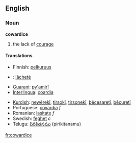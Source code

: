 ==English==
===Noun===
'''cowardice'''

# the lack of [[courage]]


====Translations====
{{top}}
*Finnish: [[pelkuruus]]
* {{fr}}: [[lâcheté]]
*[[Guarani]]: [[py'amirĩ]]
*[[Interlingua]]: [[coardia]]
{{mid}}
*[[Kurdish]]: [[newêrekî]], [[tirsokî]], [[tirsonekî]], [[bêcesaretî]], [[bêcuretî]]
*Portuguese: [[covardia]] ''f''
*Romanian: [[laşitate]] ''f''
*Swedish: [[feghet]] ''c''
*Telugu: [[పిరికితనము]] (pirikitanamu)
{{bottom}}
[[fr:cowardice]]